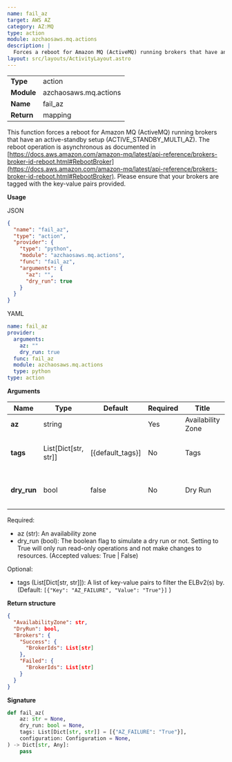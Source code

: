 ```yaml
---
name: fail_az
target: AWS AZ
category: AZ:MQ
type: action
module: azchaosaws.mq.actions
description: |
  Forces a reboot for Amazon MQ (ActiveMQ) running brokers that have an active-standby setup
layout: src/layouts/ActivityLayout.astro
---
```



|            |                       |
| ---------- | --------------------- |
| **Type**   | action                |
| **Module** | azchaosaws.mq.actions |
| **Name**   | fail_az               |
| **Return** | mapping               |

This function forces a reboot for Amazon MQ (ActiveMQ) running brokers that have an active-standby setup (ACTIVE_STANDBY_MULTI_AZ).
The reboot operation is asynchronous as documented in [https://docs.aws.amazon.com/amazon-mq/latest/api-reference/brokers-broker-id-reboot.html#RebootBroker](https://docs.aws.amazon.com/amazon-mq/latest/api-reference/brokers-broker-id-reboot.html#RebootBroker).
Please ensure that your brokers are tagged with the key-value pairs provided.

**Usage**

JSON

```json
{
  "name": "fail_az",
  "type": "action",
  "provider": {
    "type": "python",
    "module": "azchaosaws.mq.actions",
    "func": "fail_az",
    "arguments": {
      "az": "",
      "dry_run": true
    }
  }
}
```

YAML

```yaml
name: fail_az
provider:
  arguments:
    az: ""
    dry_run: true
  func: fail_az
  module: azchaosaws.mq.actions
  type: python
type: action
```

**Arguments**

| Name        | Type                 | Default          | Required | Title             | Description                          |
| ----------- | -------------------- | ---------------- | -------- | ----------------- | ------------------------------------ |
| **az**      | string               |                  | Yes      | Availability Zone | AZ to target                         |
| **tags**    | List[Dict[str, str]] | [{default_tags}] | No       | Tags              | Match only resources with these tags |
| **dry_run** | bool                 | false            | No       | Dry Run           | Only perform a dry run for it        |

Required:

- az (str): An availability zone
- dry_run (bool): The boolean flag to simulate a dry run or not. Setting to True will only run read-only operations and not make changes to resources. (Accepted values: True | False)

Optional:

- tags (List[Dict[str, str]]): A list of key-value pairs to filter the ELBv2(s) by. (Default: `[{"Key": "AZ_FAILURE", "Value": "True"}]` )

**Return structure**

```json
{
  "AvailabilityZone": str,
  "DryRun": bool,
  "Brokers": {
    "Success": {
      "BrokerIds": List[str]
    },
    "Failed": {
      "BrokerIds": List[str]
    }
  }
}
```

**Signature**

```python
def fail_az(
    az: str = None,
    dry_run: bool = None,
    tags: List[Dict[str, str]] = [{"AZ_FAILURE": "True"}],
    configuration: Configuration = None,
) -> Dict[str, Any]:
    pass

```
